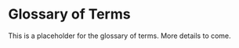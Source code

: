 # Glossary of Terms {-}

This is a placeholder for the glossary of terms. More details to come. 

\pagebreak
